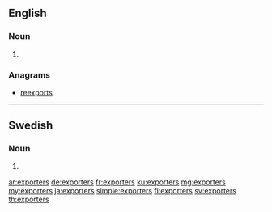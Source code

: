 ==English==

===Noun===
{{head|en|noun plural form}}

# {{plural of|exporter|lang=en}}

===Anagrams===
* [[reexports#English|reexports]]

----

==Swedish==

===Noun===
{{head|sv|noun form}}

# {{sv-noun-form-indef-gen-pl|export}}

[[ar:exporters]]
[[de:exporters]]
[[fr:exporters]]
[[ku:exporters]]
[[mg:exporters]]
[[my:exporters]]
[[ja:exporters]]
[[simple:exporters]]
[[fi:exporters]]
[[sv:exporters]]
[[th:exporters]]